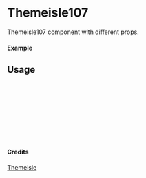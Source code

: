 
<Meta of={Themeisle107} title="Themeisle/Themeisle107" />

# Themeisle107

Themeisle107 component with different props.

#### Example

<Canvas of={Themeisle107.Primary} />

## Usage

```ts
import { Themeisle107 } from "yadl-ui";

const Example = () => {
  return (
      <Themeisle107 />
  );
};

export default Example;
```

#### Credits
[Themeisle](https://themeisle.com/illustrations)
